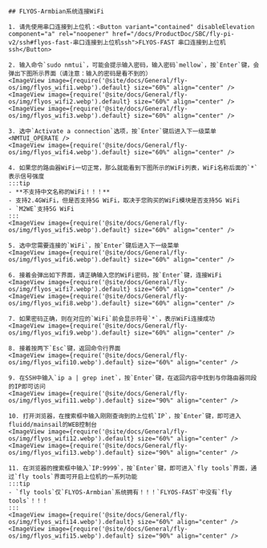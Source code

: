 


    ## FLYOS-Armbian系统连接WiFi

    1. 请先使用串口连接到上位机：<Button variant="contained" disableElevation component="a" rel="noopener" href="/docs/ProductDoc/SBC/fly-pi-v2/ssh#flyos-fast-串口连接到上位机ssh">FLYOS-FAST 串口连接到上位机ssh</Button>

    2. 输入命令`sudo nmtui`，可能会提示输入密码，输入密码`mellow`，按`Enter`键，会弹出下图所示界面（请注意：输入的密码是看不到的）  
    <ImageView image={require('@site/docs/General/fly-os/img/flyos_wifi1.webp').default} size="60%" align="center" />
    <ImageView image={require('@site/docs/General/fly-os/img/flyos_wifi2.webp').default} size="60%" align="center" />
    <ImageView image={require('@site/docs/General/fly-os/img/flyos_wifi3.webp').default} size="60%" align="center" />

    3. 选中`Activate a connection`选项，按`Enter`键后进入下一级菜单
    <NMTUI_OPERATE />
    <ImageView image={require('@site/docs/General/fly-os/img/flyos_wifi4.webp').default} size="60%" align="center" />

    4. 如果您的路由器WiFi一切正常，那么就能看到下图所示的WiFi列表，WiFi名称后面的`*`表示信号强度
    :::tip
    - **不支持中文名称的WiFi！！！**
    - 支持2.4GWiFi，但是否支持5G WiFi，取决于您购买的WiFi模块是否支持5G WiFi
    - `M2WE`支持5G WiFi
    :::
    <ImageView image={require('@site/docs/General/fly-os/img/flyos_wifi5.webp').default} size="60%" align="center" />

    5. 选中您需要连接的`WiFi`，按`Enter`键后进入下一级菜单
    <ImageView image={require('@site/docs/General/fly-os/img/flyos_wifi6.webp').default} size="60%" align="center" />

    6. 接着会弹出如下界面，请正确输入您的WiFi密码，按`Enter`键，连接WiFi
    <ImageView image={require('@site/docs/General/fly-os/img/flyos_wifi7.webp').default} size="60%" align="center" />
    <ImageView image={require('@site/docs/General/fly-os/img/flyos_wifi8.webp').default} size="60%" align="center" />

    7. 如果密码正确，则在对应的`WiFi`前会显示符号`*`，表示WiFi连接成功
    <ImageView image={require('@site/docs/General/fly-os/img/flyos_wifi9.webp').default} size="60%" align="center" />

    8. 接着按两下`Esc`键，返回命令行界面
    <ImageView image={require('@site/docs/General/fly-os/img/flyos_wifi10.webp').default} size="60%" align="center" />
    
    9. 在SSH中输入`ip a | grep inet`，按`Enter`键，在返回内容中找到与你路由器同段的IP即可访问
    <ImageView image={require('@site/docs/General/fly-os/img/flyos_wifi11.webp').default} size="90%" align="center" />

    10. 打开浏览器，在搜索框中输入刚刚查询到的上位机`IP`，按`Enter`键，即可进入fluidd/mainsail的WEB控制台
    <ImageView image={require('@site/docs/General/fly-os/img/flyos_wifi12.webp').default} size="60%" align="center" />  
    <ImageView image={require('@site/docs/General/fly-os/img/flyos_wifi13.webp').default} size="90%" align="center" />

    11. 在浏览器的搜索框中输入`IP:9999`，按`Enter`键，即可进入`fly tools`界面，通过`fly tools`界面可开启上位机的一系列功能
    :::tip
    - `fly tools`仅`FLYOS-Armbian`系统拥有！！！`FLYOS-FAST`中没有`fly tools`！！！
    :::
    <ImageView image={require('@site/docs/General/fly-os/img/flyos_wifi14.webp').default} size="60%" align="center" />  
    <ImageView image={require('@site/docs/General/fly-os/img/flyos_wifi15.webp').default} size="90%" align="center" />

